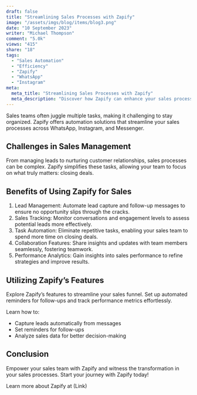 ```yaml
---
draft: false
title: "Streamlining Sales Processes with Zapify"
image: "/assets/imgs/blog/items/blog3.png"
date: "10 September 2023"
writer: "Michael Thompson"
comment: "5.0k"
views: "415"
share: "18"
tags:
  - "Sales Automation"
  - "Efficiency"
  - "Zapify"
  - "WhatsApp"
  - "Instagram"
meta:
  meta_title: "Streamlining Sales Processes with Zapify"
  meta_description: "Discover how Zapify can enhance your sales processes through effective automation."
---
```


Sales teams often juggle multiple tasks, making it challenging to stay organized. Zapify offers automation solutions that streamline your sales processes across WhatsApp, Instagram, and Messenger.

<H2>Challenges in Sales Management</H2>

From managing leads to nurturing customer relationships, sales processes can be complex. Zapify simplifies these tasks, allowing your team to focus on what truly matters: closing deals.

<H2>Benefits of Using Zapify for Sales</H2>

<ol>
  <li>
    Lead Management: Automate lead capture and follow-up messages to ensure no
    opportunity slips through the cracks.
  </li>
  <li>
    Sales Tracking: Monitor conversations and engagement levels to assess
    potential leads more effectively.
  </li>
  <li>
    Task Automation: Eliminate repetitive tasks, enabling your sales team to
    spend more time on closing deals.
  </li>
  <li>
    Collaboration Features: Share insights and updates with team members
    seamlessly, fostering teamwork.
  </li>
  <li>
    Performance Analytics: Gain insights into sales performance to refine
    strategies and improve results.
  </li>
</ol>

<Quote
  text="Zapify has completely transformed our sales approach, making it more efficient and effective!"
  author="Lisa W., Sales Manager"
/>

<H2>Utilizing Zapify’s Features</H2>

Explore Zapify’s features to streamline your sales funnel. Set up automated reminders for follow-ups and track performance metrics effortlessly.

<Div className="grid grid-cols-1 xl:grid-cols-[430px_auto] 2xl:grid-cols-[520px_auto] gap-[30px] lg:gap-[60px] mt-[8px] lg:mt-[37px] mb-[31px] lg:mb-[58px]">
  <Div>
    Learn how to:
    <ul>
      <li>Capture leads automatically from messages</li>
      <li>Set reminders for follow-ups</li>
      <li>Analyze sales data for better decision-making</li>
    </ul>
  </Div>
</Div>

<H2>Conclusion</H2>

Empower your sales team with Zapify and witness the transformation in your sales processes. Start your journey with Zapify today!

Learn more about Zapify at (Link)
